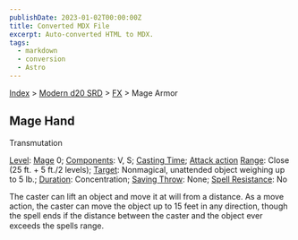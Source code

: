 ```yaml
---
publishDate: 2023-01-02T00:00:00Z
title: Converted MDX File
excerpt: Auto-converted HTML to MDX.
tags:
  - markdown
  - conversion
  - Astro
---
```






[Index](-index) > [Modern d20 SRD](modern-d20-srd-index) > [FX](modern-d20-srd-fx-index) > Mage Armor




## Mage Hand


Transmutation


[Level](modern-d20-srd-fx-level): [Mage](modern-d20-srd-classes-advanced-mage) 0; [Components](modern-d20-srd-fx-components): V, S; [Casting Time](modern-d20-srd-fx-casting-time); [Attack action](modern-d20-srd-combat-attack-actions) [Range](modern-d20-srd-fx-range): Close (25 ft. + 5 ft./2 levels); [Target](modern-d20-srd-fx-target): Nonmagical, unattended object weighing up to 5 lb.; [Duration](modern-d20-srd-fx-duration):  Concentration; [Saving Throw](modern-d20-srd-basics-saving-throws): None; [Spell Resistance](modern-d20-srd-special-abilities-spell-resistance): No


The caster can lift an object and move it at will from a distance. As a move action, the caster can move the object up to 15 feet in any direction, though the spell ends if the distance between the caster and the object ever exceeds the spells range.




